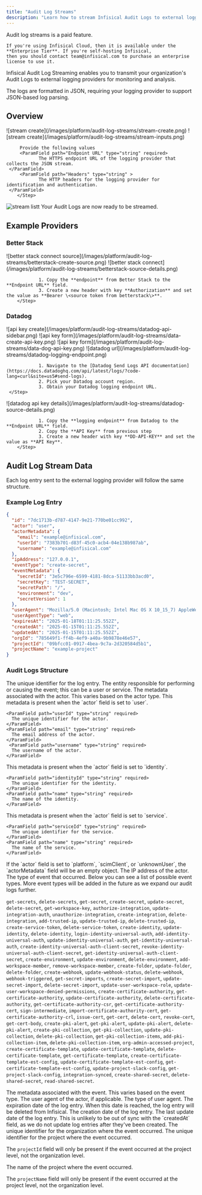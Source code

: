 ```yaml
---
title: "Audit Log Streams"
description: "Learn how to stream Infisical Audit Logs to external logging providers."
---
```


<Info>
    Audit log streams is a paid feature.

    If you're using Infisical Cloud, then it is available under the **Enterprise Tier**. If you're self-hosting Infisical,
    then you should contact team@infisical.com to purchase an enterprise license to use it.
</Info>

Infisical Audit Log Streaming enables you to transmit your organization's Audit Logs to external logging providers for monitoring and analysis.

The logs are formatted in JSON, requiring your logging provider to support JSON-based log parsing.


## Overview

<Steps>
    <Step title="Navigate to Organization Settings in your sidebar." />
    <Step title="Select Audit Log Streams Tab.">
				![stream create](/images/platform/audit-log-streams/stream-create.png)
		</Step>
		<Step title="Click on Create">
		 ![stream create](/images/platform/audit-log-streams/stream-inputs.png)

		 Provide the following values
		 <ParamField path="Endpoint URL" type="string" required>
				The HTTPS endpoint URL of the logging provider that collects the JSON stream.
     </ParamField>
		 <ParamField path="Headers" type="string" >
				The HTTP headers for the logging provider for identification and authentication.
     </ParamField>
		</Step>
</Steps>

![stream listt](/images/platform/audit-log-streams/stream-list.png)
Your Audit Logs are now ready to be streamed.

## Example Providers

### Better Stack

<Steps>
    <Step title="Select Connect Source">
				![better stack connect source](/images/platform/audit-log-streams/betterstack-create-source.png)
		</Step>
    <Step title="Provide a name and select platform"/>
   <Step title="Provide Audit Log Stream inputs">
				![better stack connect](/images/platform/audit-log-streams/betterstack-source-details.png)

				1. Copy the **endpoint** from Better Stack to the **Endpoint URL** field.
				3. Create a new header with key **Authorization** and set the value as **Bearer \<source token from betterstack\>**.
		</Step>
</Steps>

### Datadog

<Steps>
    <Step title="Navigate to API Keys section">
				![api key create](/images/platform/audit-log-streams/datadog-api-sidebar.png)
		</Step>
    <Step title="Select New Key and provide a key name">
				![api key form](/images/platform/audit-log-streams/data-create-api-key.png)
				![api key form](/images/platform/audit-log-streams/data-dog-api-key.png)
		</Step>
   <Step title="Find your Datadog region specific logging endpoint.">
				![datadog url](/images/platform/audit-log-streams/datadog-logging-endpoint.png)

				1. Navigate to the [Datadog Send Logs API documentation](https://docs.datadoghq.com/api/latest/logs/?code-lang=curl&site=us5#send-logs).
				2. Pick your Datadog account region.
				3. Obtain your Datadog logging endpoint URL.
	 </Step>
   <Step title="Provide audit log stream inputs">
				![datadog api key details](/images/platform/audit-log-streams/datadog-source-details.png)

				1. Copy the **logging endpoint** from Datadog to the **Endpoint URL** field.
				2. Copy the **API Key** from previous step
				3. Create a new header with key **DD-API-KEY** and set the value as **API Key**.
		</Step>
</Steps>

## Audit Log Stream Data

Each log entry sent to the external logging provider will follow the same structure.

### Example Log Entry

```created-secret.json
{
  "id": "7dc1713b-d787-4147-9e21-770be01cc992",
  "actor": "user",
  "actorMetadata": {
    "email": "example@infisical.com",
    "userId": "7383b701-d83f-45c0-acb4-04e138b987ab",
    "username": "example@infisical.com"
  },
  "ipAddress": "127.0.0.1",
  "eventType": "create-secret",
  "eventMetadata": {
    "secretId": "3e5c796e-6599-4181-8dca-51133bb3acd0",
    "secretKey": "TEST-SECRET",
    "secretPath": "/",
    "environment": "dev",
    "secretVersion": 1
  },
  "userAgent": "Mozilla/5.0 (Macintosh; Intel Mac OS X 10_15_7) AppleWebKit/537.36 (KHTML, like Gecko) Chrome/131.0.0.0 Safari/537.36",
  "userAgentType": "web",
  "expiresAt": "2025-01-18T01:11:25.552Z",
  "createdAt": "2025-01-15T01:11:25.552Z",
  "updatedAt": "2025-01-15T01:11:25.552Z",
  "orgId": "785649f1-ff4b-4ef9-a40a-9b9878e46e57",
  "projectId": "09bfcc01-0917-4bea-9c7a-2d320584d5b1",
  "projectName": "example-project"
}
```

### Audit Logs Structure
<ParamField path="id" type="string" required>
  The unique identifier for the log entry.
</ParamField>

<ParamField path="actor" type="platform | user | service | identity | scimClient | unknownUser" required>
  The entity responsible for performing or causing the event; this can be a user or service.
</ParamField>

<ParamField path="actorMetadata" type="object" required>
  The metadata associated with the actor. This varies based on the actor type.

  <Accordion title="User Metadata">
    This metadata is present when the `actor` field is set to `user`.

    <ParamField path="userId" type="string" required>
      The unique identifier for the actor.
    </ParamField>
    <ParamField path="email" type="string" required>
      The email address of the actor.
    </ParamField>
     <ParamField path="username" type="string" required>
      The username of the actor.
    </ParamField>
  </Accordion>

  <Accordion title="Identity Metadata">
    This metadata is present when the `actor` field is set to `identity`.

    <ParamField path="identityId" type="string" required>
      The unique identifier for the identity.
    </ParamField>
    <ParamField path="name" type="string" required>
      The name of the identity.
    </ParamField>
  </Accordion>

  <Accordion title="Service Token Metadata">
    This metadata is present when the `actor` field is set to `service`.

    <ParamField path="serviceId" type="string" required>
      The unique identifier for the service.
    </ParamField>
    <ParamField path="name" type="string" required>
      The name of the service.
    </ParamField>
  </Accordion>


  <Note>
    If the `actor` field is set to `platform`, `scimClient`, or `unknownUser`, the `actorMetadata` field will be an empty object.
  </Note>

</ParamField>

<ParamField path="ipAddress" type="string" required>
  The IP address of the actor.
</ParamField>

<ParamField path="eventType" type="string" required>
  The type of event that occurred. Below you can see a list of possible event types. More event types will be added in the future as we expand our audit logs further.

  `get-secrets`, `delete-secrets`, `get-secret`, `create-secret`, `update-secret`, `delete-secret`, `get-workspace-key`, `authorize-integration`, `update-integration-auth`, `unauthorize-integration`, `create-integration`, `delete-integration`, `add-trusted-ip`, `update-trusted-ip`, `delete-trusted-ip`, `create-service-token`, `delete-service-token`, `create-identity`, `update-identity`, `delete-identity`, `login-identity-universal-auth`, `add-identity-universal-auth`, `update-identity-universal-auth`, `get-identity-universal-auth`, `create-identity-universal-auth-client-secret`, `revoke-identity-universal-auth-client-secret`, `get-identity-universal-auth-client-secret`, `create-environment`, `update-environment`, `delete-environment`, `add-workspace-member`, `remove-workspace-member`, `create-folder`, `update-folder`, `delete-folder`, `create-webhook`, `update-webhook-status`, `delete-webhook`, `webhook-triggered`, `get-secret-imports`, `create-secret-import`, `update-secret-import`, `delete-secret-import`, `update-user-workspace-role`, `update-user-workspace-denied-permissions`, `create-certificate-authority`, `get-certificate-authority`, `update-certificate-authority`, `delete-certificate-authority`, `get-certificate-authority-csr`, `get-certificate-authority-cert`, `sign-intermediate`, `import-certificate-authority-cert`, `get-certificate-authority-crl`, `issue-cert`, `get-cert`, `delete-cert`, `revoke-cert`, `get-cert-body`, `create-pki-alert`, `get-pki-alert`, `update-pki-alert`, `delete-pki-alert`, `create-pki-collection`, `get-pki-collection`, `update-pki-collection`, `delete-pki-collection`, `get-pki-collection-items`, `add-pki-collection-item`, `delete-pki-collection-item`, `org-admin-accessed-project`, `create-certificate-template`, `update-certificate-template`, `delete-certificate-template`, `get-certificate-template`, `create-certificate-template-est-config`, `update-certificate-template-est-config`, `get-certificate-template-est-config`, `update-project-slack-config`, `get-project-slack-config`, `integration-synced`, `create-shared-secret`, `delete-shared-secret`, `read-shared-secret`.
</ParamField>

<ParamField path="eventMetadata" type="object" required>
  The metadata associated with the event. This varies based on the event type.
</ParamField>

<ParamField path="userAgent" type="string">
  The user agent of the actor, if applicable.
</ParamField>

<ParamField path="userAgentType" type="web | cli | k8-operator | terraform | other | InfisicalPythonSDK | InfisicalNodeSDK">
  The type of user agent.
</ParamField>

<ParamField path="expiresAt" type="string" required>
  The expiration date of the log entry. When this date is reached, the log entry will be deleted from Infisical.
</ParamField>

<ParamField path="createdAt" type="string" required>
  The creation date of the log entry.
</ParamField>

<ParamField path="updatedAt" type="string" required>
  The last update date of the log entry. This is unlikely to be out of sync with the `createdAt` field, as we do not update log entries after they've been created.
</ParamField>

<ParamField path="orgId" type="string" required>
  The unique identifier for the organization where the event occurred.
</ParamField>

<ParamField path="projectId" type="string">
  The unique identifier for the project where the event occurred.

  The `projectId` field will only be present if the event occurred at the project level, not the organization level.
</ParamField>

<ParamField path="projectName" type="string">
  The name of the project where the event occurred.

  The `projectName` field will only be present if the event occurred at the project level, not the organization level.
</ParamField>
